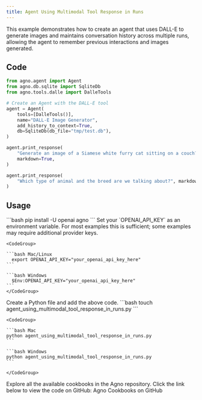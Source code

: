 ```yaml
---
title: Agent Using Multimodal Tool Response in Runs
---
```


This example demonstrates how to create an agent that uses DALL-E to generate images and maintains conversation history across multiple runs, allowing the agent to remember previous interactions and images generated.

## Code

```python agent_using_multimodal_tool_response_in_runs.py
from agno.agent import Agent
from agno.db.sqlite import SqliteDb
from agno.tools.dalle import DalleTools

# Create an Agent with the DALL-E tool
agent = Agent(
    tools=[DalleTools()],
    name="DALL-E Image Generator",
    add_history_to_context=True,
    db=SqliteDb(db_file="tmp/test.db"),
)

agent.print_response(
    "Generate an image of a Siamese white furry cat sitting on a couch?",
    markdown=True,
)

agent.print_response(
    "Which type of animal and the breed are we talking about?", markdown=True
)
```

## Usage

<Steps>
  <Snippet file="create-venv-step.mdx" />

  <Step title="Install libraries">
    ```bash
    pip install -U openai agno
    ```
  </Step>

  <Step title="Export your OpenAI API key">
    Set your `OPENAI_API_KEY` as an environment variable. For most examples this is sufficient; some examples may require additional provider keys.

    <CodeGroup>

    ```bash Mac/Linux
      export OPENAI_API_KEY="your_openai_api_key_here"
    ```

    ```bash Windows
      $Env:OPENAI_API_KEY="your_openai_api_key_here"
    ```
    </CodeGroup> 
  </Step>

  <Step title="Create a Python file">
    Create a Python file and add the above code.
    ```bash
    touch agent_using_multimodal_tool_response_in_runs.py
    ```
  </Step>

  <Step title="Run Agent">

    <CodeGroup>

    ```bash Mac
    python agent_using_multimodal_tool_response_in_runs.py
    ```

    ```bash Windows
    python agent_using_multimodal_tool_response_in_runs.py
    ```

    </CodeGroup>

  </Step>

  <Step title="Find All Cookbooks">
  Explore all the available cookbooks in the Agno repository. Click the link below to view the code on GitHub:

  <Link href="https://github.com/agno-agi/agno/tree/main/cookbook" target="_blank">
    Agno Cookbooks on GitHub
  </Link>
</Step>
</Steps>